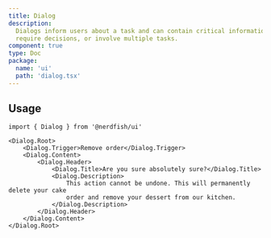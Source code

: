 ```yaml
---
title: Dialog
description:
  Dialogs inform users about a task and can contain critical information,
  require decisions, or involve multiple tasks.
component: true
type: Doc
package:
  name: 'ui'
  path: 'dialog.tsx'
---
```


<ComponentExample src="/src/components/examples/dialog/demo.tsx">
	<DialogDemo />
</ComponentExample>

## Usage

```tsx
import { Dialog } from '@nerdfish/ui'
```

```tsx
<Dialog.Root>
	<Dialog.Trigger>Remove order</Dialog.Trigger>
	<Dialog.Content>
		<Dialog.Header>
			<Dialog.Title>Are you sure absolutely sure?</Dialog.Title>
			<Dialog.Description>
				This action cannot be undone. This will permanently delete your cake
				order and remove your dessert from our kitchen.
			</Dialog.Description>
		</Dialog.Header>
	</Dialog.Content>
</Dialog.Root>
```
